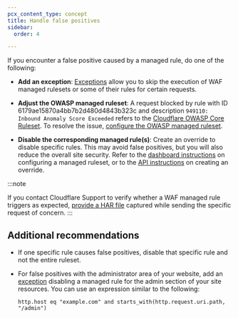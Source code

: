```yaml
---
pcx_content_type: concept
title: Handle false positives
sidebar:
  order: 4

---
```


If you encounter a false positive caused by a managed rule, do one of the following:

* **Add an exception**: [Exceptions](/waf/managed-rules/waf-exceptions/) allow you to skip the execution of WAF managed rulesets or some of their rules for certain requests.

* **Adjust the OWASP managed ruleset**: A request blocked by rule with ID 6179ae15870a4bb7b2d480d4843b323c and description `949110: Inbound Anomaly Score Exceeded` refers to the [Cloudflare OWASP Core Ruleset](/waf/managed-rules/reference/owasp-core-ruleset/). To resolve the issue, [configure the OWASP managed ruleset](/waf/managed-rules/reference/owasp-core-ruleset/configure-dashboard/).

* **Disable the corresponding managed rule(s)**: Create an override to disable specific rules. This may avoid false positives, but you will also reduce the overall site security. Refer to the [dashboard instructions](/waf/managed-rules/deploy-zone-dashboard/#configure-a-managed-ruleset) on configuring a managed ruleset, or to the [API instructions](/ruleset-engine/managed-rulesets/override-managed-ruleset/) on creating an override.

:::note

If you contact Cloudflare Support to verify whether a WAF managed rule triggers as expected, [provide a HAR file](/support/troubleshooting/general-troubleshooting/gathering-information-for-troubleshooting-sites/#generate-a-har-file) captured while sending the specific request of concern. 
:::

## Additional recommendations

* If one specific rule causes false positives, disable that specific rule and not the entire ruleset.

* For false positives with the administrator area of your website, add an [exception](/waf/managed-rules/waf-exceptions/) disabling a managed rule for the admin section of your site resources. You can use an expression similar to the following:

  `http.host eq "example.com" and starts_with(http.request.uri.path, "/admin")`
